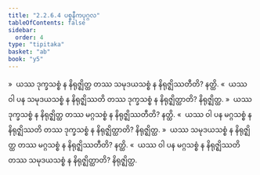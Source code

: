 ```yaml
---
title: "2.2.6.4 ပစ္စနီကပုဂ္ဂလ"
tableOfContents: false
sidebar:
  order: 4
type: "tipitaka"
basket: "ab"
book: "y5"
---
```



<DynamicBreadcrumb />

<Division number="131" book="y5" e="ch" v="33" p="251">

<Paragraph number="665" book="y5">
»  ယဿ ဒုက္ခသစ္စံ န နိရုဇ္ဈိတ္ထ တဿ သမုဒယသစ္စံ န နိရုဇ္ဈိဿတီတိ? နတ္ထိ.
</Paragraph>

<Paragraph number="666" book="y5">
«  ယဿ ဝါ ပန သမုဒယသစ္စံ န နိရုဇ္ဈိဿတိ တဿ ဒုက္ခသစ္စံ န နိရုဇ္ဈိတ္ထာတိ? နိရုဇ္ဈိတ္ထ.
</Paragraph>

<Paragraph number="667" book="y5">
»  ယဿ ဒုက္ခသစ္စံ န နိရုဇ္ဈိတ္ထ တဿ မဂ္ဂသစ္စံ န နိရုဇ္ဈိဿတီတိ? နတ္ထိ.
</Paragraph>

<Paragraph number="668" book="y5">
«  ယဿ ဝါ ပန မဂ္ဂသစ္စံ န နိရုဇ္ဈိဿတိ တဿ ဒုက္ခသစ္စံ န နိရုဇ္ဈိတ္ထာတိ? နိရုဇ္ဈိတ္ထ.
</Paragraph>

</Division>
<Division number="132" book="y5" e="ch" v="33" p="252">

<Paragraph number="669" book="y5">
»  ယဿ သမုဒယသစ္စံ န နိရုဇ္ဈိတ္ထ တဿ မဂ္ဂသစ္စံ န နိရုဇ္ဈိဿတီတိ? နတ္ထိ.
</Paragraph>

<Paragraph number="670" book="y5">
«  ယဿ ဝါ ပန မဂ္ဂသစ္စံ န နိရုဇ္ဈိဿတိ တဿ သမုဒယသစ္စံ န နိရုဇ္ဈိတ္ထာတိ? နိရုဇ္ဈိတ္ထ.
</Paragraph>
</Division>